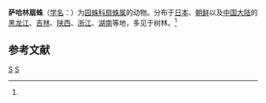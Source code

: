 {{Speciesbox
| taxon = Zilla sachalinensis
| binomial_authority = (Saito, 1934)<ref name='id13748'>{{cite web| url =http://www.bioinfo.cn/db05/BjdwSpecies.php?action=view&id=13748| title =萨哈林扇蛛| work =《中国动物物种编目数据库》| publisher =中国科学院微生物研究所| author =中国科学院动物研究所| accessdate =2009-04-28| deadurl =yes| archiveurl =https://web.archive.org/web/20160305063442/http://www.bioinfo.cn/db05/BjdwSpecies.php?action=view&id=13748| archivedate =2016-03-05}}</ref>
}}

'''萨哈林扇蛛'''（[[学名|学名]]：{{lang|la|''Zilla sachalinensis''}}）为[[园蛛科|园蛛科]][[扇蛛属|扇蛛属]]的动物。分布于[[日本|日本]]、[[朝鲜|朝鲜]]以及[[中国大陆|中国大陆]]的[[黑龙江|黑龙江]]、[[吉林|吉林]]、[[陕西|陕西]]、[[浙江|浙江]]、[[湖南|湖南]]等地，多见于树林。<ref name='id13748'/>

== 参考文献 ==
{{reflist}}

{{taxonbar}}
[[Category:_1934年描述的动物|S]]
[[Category:扇蛛属|S]]